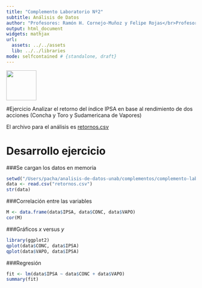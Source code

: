 ```yaml
---
title: "Complemento Laboratorio Nº2"
subtitle: Análisis de Datos
author: "Profesores: Ramón H. Cornejo-Muñoz y Felipe Rojas</br>Profesor Ayudante de Laboratorio: Mauricio Vargas</br>Ayudantes: Franco Mansilla y Mauricio Díaz</br></br>Universidad Nacional Andrés Bello"
output: html_document
widgets: mathjax
url:
  assets: ../../assets
  lib: ../../libraries
mode: selfcontained # {standalone, draft}
---
```


<a href='http://creativecommons.org/licenses/by-nc-sa/3.0/'>
    <img width = '80px' src = 'http://mirrors.creativecommons.org/presskit/buttons/88x31/png/by-nc-sa.png'>
</a>

#Ejercicio
Analizar el retorno del índice IPSA en base al rendimiento de dos acciones (Concha y Toro y Sudamericana de Vapores)  

El archivo para el análisis es <a href="http://pachamaltese.github.io/analisis-de-datos-unab/complementos/complemento-laboratorio2/retornos.csv">retornos.csv</a>

# Desarrollo ejercicio

###Se cargan los datos en memoria
```r
setwd("/Users/pacha/analisis-de-datos-unab/complementos/complemento-laboratorio2/")
data <- read.csv("retornos.csv")
str(data)
```

###Correlación entre las variables
```r
M <- data.frame(data$IPSA, data$CONC, data$VAPO)
cor(M)
```

###Gráficos $x$ versus $y$
```r
library(ggplot2)
qplot(data$CONC, data$IPSA)
qplot(data$VAPO, data$IPSA)
```

###Regresión
```r
fit <- lm(data$IPSA ~ data$CONC + data$VAPO)
summary(fit)
```